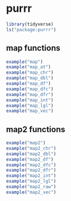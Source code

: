 # purrr


```r
library(tidyverse)
ls("package:purrr")
```

## map functions

```r
example("map")
example("map_at")
example("map_chr")
example("map_dbl")
example("map_df")
example("map_dfc")
example("map_dfr")
example("map_int")
example("map_lgl")
example("map_vec")
```

## map2 functions

```r
example("map2")
example("map2_chr")
example("map2_dbl")
example("map2_df")
example("map2_dfc")
example("map2_dfr")
example("map2_int")
example("map2_lgl")
example("map2_raw")
example("map2_vec")
```
